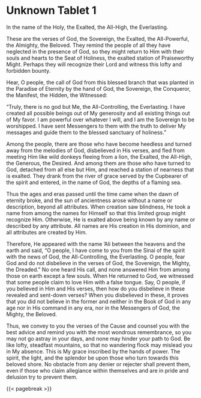 # Unknown Tablet 1 {#sec-unknown-tablet .unnumbered}

In the name of the Holy, the Exalted, the All-High, the Everlasting.

These are the verses of God, the Sovereign, the Exalted, the All-Powerful, the Almighty, the Beloved. They remind the people of all they have neglected in the presence of God, so they might return to Him with their souls and hearts to the Seat of Holiness, the exalted station of Praiseworthy Might. Perhaps they will recognize their Lord and witness this lofty and forbidden bounty.

Hear, O people, the call of God from this blessed branch that was planted in the Paradise of Eternity by the hand of God, the Sovereign, the Conqueror, the Manifest, the Hidden, the Witnessed:

"Truly, there is no god but Me, the All-Controlling, the Everlasting. I have created all possible beings out of My generosity and all existing things out of My favor. I am powerful over whatever I will, and I am the Sovereign to be worshipped. I have sent Messengers to them with the truth to deliver My messages and guide them to the blessed sanctuary of holiness."

Among the people, there are those who have become heedless and turned away from the melodies of God, disbelieved in His verses, and fled from meeting Him like wild donkeys fleeing from a lion, the Exalted, the All-High, the Generous, the Desired. And among them are those who have turned to God, detached from all else but Him, and reached a station of nearness that is exalted. They drank from the river of grace served by the Cupbearer of the spirit and entered, in the name of God, the depths of a flaming sea.

Thus the ages and eras passed until the time came when the dawn of eternity broke, and the sun of ancientness arose without a name or description, beyond all attributes. When creation saw blindness, He took a name from among the names for Himself so that this limited group might recognize Him. Otherwise, He is exalted above being known by any name or described by any attribute. All names are His creation in His dominion, and all attributes are created by Him.

Therefore, He appeared with the name 'Ali between the heavens and the earth and said, "O people, I have come to you from the Sinai of the spirit with the news of God, the All-Controlling, the Everlasting. O people, fear God and do not disbelieve in the verses of God, the Sovereign, the Mighty, the Dreaded." No one heard His call, and none answered Him from among those on earth except a few souls. When He returned to God, we witnessed that some people claim to love Him with a false tongue. Say, O people, if you believed in Him and His verses, then how do you disbelieve in these revealed and sent-down verses? When you disbelieved in these, it proves that you did not believe in the former and neither in the Book of God in any age nor in His command in any era, nor in the Messengers of God, the Mighty, the Beloved.

Thus, we convey to you the verses of the Cause and counsel you with the best advice and remind you with the most wondrous remembrance, so you may not go astray in your days, and none may hinder your path to God. Be like lofty, steadfast mountains, so that no wandering flock may mislead you in My absence. This is My grace inscribed by the hands of power. The spirit, the light, and the splendor be upon those who turn towards this beloved shore. No obstacle from any denier or rejecter shall prevent them, even if those who claim allegiance within themselves and are in pride and delusion try to prevent them.

{{< pagebreak >}}

